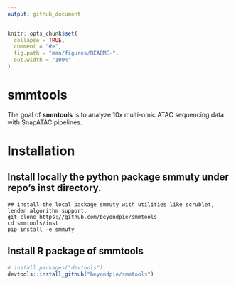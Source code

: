 ```yaml
---
output: github_document
---
```


<!-- README.md is generated from README.Rmd. Please edit that file -->

```r
knitr::opts_chunk$set(
  collapse = TRUE,
  comment = "#>",
  fig.path = "man/figures/README-",
  out.width = "100%"
)
```

# smmtools

<!-- badges: start -->
<!-- badges: end -->

The goal of __smmtools__ is to analyze 10x multi-omic ATAC sequencing data with SnapATAC pipelines.

# Installation

## Install locally the python package smmuty under repo's inst directory.
```shell
## install the local package smmuty with utilities like scrublet, lenden algorithm support.
git clone https://github.com/beyondpie/smmtools
cd smmtools/inst
pip install -e smmuty
```
## Install R package of smmtools
``` r
# install.packages("devtools")
devtools::install_github("beyondpie/smmtools")
```

